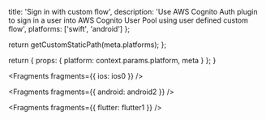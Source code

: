 
  title: 'Sign in with custom flow',
  description: 'Use AWS Cognito Auth plugin to sign in a user into AWS Cognito User Pool using user defined custom flow',
  platforms: ['swift', 'android']
};

  return getCustomStaticPath(meta.platforms);
};

  return {
    props: {
      platform: context.params.platform,
      meta
    }
  };
}


<Fragments fragments={{ ios: ios0 }} />


<Fragments fragments={{ android: android2 }} />


<Fragments fragments={{ flutter: flutter1 }} />
